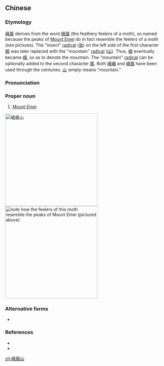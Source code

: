 ==Chinese==
{{zh-forms|type=21}}

===Etymology===
[[峨眉]] derives from the word [[蛾眉]] (the feathery feelers of a moth), so named because the peaks of [[w:Mount Emei|Mount Emei]] do in fact resemble the feelers of a moth (see pictures). The "insect" [[w:Radical (Chinese character)|radical]] ([[虫]]) on the left side of the first character [[蛾]] was later replaced with the "mountain" [[w:Radical (Chinese character)|radical]] ([[山]]). Thus, [[蛾]] eventually became [[峨]], so as to denote the mountain. The "mountain" [[w:Radical (Chinese character)|radical]] can be optionally added to the second character [[眉]]. Both [[峨嵋]] and [[峨眉]] have been used through the centuries. [[山]] simply means "mountain."

===Pronunciation===
{{zh-pron
|m=Éméi Shān
|c=ngo4 mei4 saan1
|cat=pn
}}

===Proper noun===
{{zh-proper noun}}

# [[w:Mount Emei|Mount Emei]]

[[Image:EmeiShanTop.jpg|300px|thumb|right|峨眉山]]
[[Image:Emperor Gum Moth.jpg|300px|thumb|right|note how the feelers of this moth resemble the peaks of [[w:Mount Emei|Mount Emei]] (pictured above)]]

===Alternative forms===
* {{l|zh|峨嵋山}}

===References===
* {{pedialite|峨眉山|lang=zh}}
* {{pedialite|Mount Emei}}

[[zh:峨眉山]]
